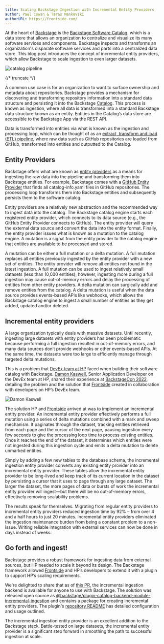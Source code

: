 ```yaml
---
title: Scaling Backstage Ingestion with Incremental Entity Providers
author: Paul Cowan & Taras Mankovski
authorURL: https://frontside.com/
---
```


At the heart of [Backstage](https://backstage.io/) is the [Backstage Software Catalog](https://backstage.io/docs/features/software-catalog/), which is a data store that allows an organization to centralize and visualize its many software services and components. Backstage inspects and transforms an organization's disparate software services and parts into a centralized data store. This blog post introduces the concept of incremental entity providers, which allow Backstage to scale ingestion to even larger datasets.

![catalog pipeline](assets/2023-01-31/catalog-pipeline.png)


{/* truncate */}

A common use case is for an organization to want to surface ownership and metadata about repositories. Backstage provides a mechanism for discovering and transforming repository information into a standard data structure and persisting it into the Backstage [Catalog](https://backstage.io/docs/features/software-catalog/). This process is known as ingestion, where all data is transformed into a standard Backstage data structure known as an entity. Entities in the Catalog’s data store are accessible to the Backstage App via the REST API.

Data is transformed into entities via what is known as the ingestion and processing loop, which can be thought of as an [extract, transform and load (ETL) pipeline](https://en.wikipedia.org/wiki/Extract,_transform,_load), where raw data such as GitHub repositories are loaded from GitHub, transformed into entities and outputted to the Catalog.

## Entity Providers

Backstage offers what are known as [entity providers](https://backstage.io/docs/features/software-catalog/life-of-an-entity) as a means for ingesting the raw data into the pipeline and transforming them into Backstage entities. For example, Backstage comes with a [GitHub Entity Provider](https://backstage.io/docs/reference/plugin-catalog-backend-module-github) that finds all catalog-info.yaml files in GitHub repositories. The processing loop transforms them into Backstage entities and subsequently persists them to the software catalog.

Entity providers are a relatively new abstraction and the recommended way to ingest data into the catalog. The Backstage catalog engine starts each registered entity provider, which connects to its data source (e.g., the GitHub Entity Provider connects to GitHub). The entity provider will query the external data source and convert the data into the entity format. Finally, the entity provider issues what is known as a mutation to the catalog engine. A mutation is a signal from the entity provider to the catalog engine that entities are available to be processed and stored.

A mutation can be either a full mutation or a delta mutation. A full mutation replaces all entities previously ingested by the entity provider with a new set of entities. The entity provider will remove all entities not found in the latest ingestion. A full mutation can be used to ingest relatively small datasets (less than 10,000 entities); however, ingesting more during a full ingestion may cause out-of-memory errors and delay the processing of entities from other entity providers. A delta mutation can surgically add and remove entities from the catalog. A delta mutation is useful when the data source provides events-based APIs like webhooks, which allows the Backstage catalog engine to ingest a small number of entities as they get added, updated and/or deleted.

## Incremental entity providers

A large organization typically deals with massive datasets. Until recently, ingesting large datasets with entity providers has been problematic because performing a full ingestion resulted in out-of-memory errors, and many data sources don’t provide webhooks or other events-based APIs. At the same time, the datasets were too large to efficiently manage through targeted delta mutations.

This is a problem that [DevEx team at HP](http://hp.com) faced when building their software catalog with Backstage. [Damon Kaswell](https://github.com/dekoding), Senior Application Developer on the DevEx team at HP, shared their experience at [BackstageCon 2022](https://www.youtube.com/watch?v=5qHyZntKXRU&list=PLj6h78yzYM2OKySsTuiip3BqmdYZQRnSf&index=13), detailing the problem and the solution that [Frontside](https://frontside.com/) created in collaboration with developers on HP’s DevEx team.

![Damon Kaswell](assets/2023-01-31/damon.jpg)

The solution HP and [Frontside](https://frontside.com/) arrived at was to implement an incremental entity provider. An incremental entity provider effectively performs a full mutation using a series of delta mutations combined with a mark and sweep mechanism. It paginates through the dataset, tracking entities retrieved from each page and the cursor of the next page, pausing ingestion every few seconds to give the processing loop time to process existing entities. Once it reaches the end of the dataset, it determines which entities were not ingested during this ingestion cycle and emits a delta mutation to delete unmarked entities.

Simply by adding a few new tables to the database schema, the incremental ingestion entity provider converts any existing entity provider into an incremental entity provider. These tables allow the incremental entity provider to be long-lived and keep track of its current location in the dataset by persisting a cursor that it uses to page through any large dataset. The larger the dataset, the more pages of data or bursts of work the incremental entity provider will ingest—but there will be no out-of-memory errors, effectively removing scalability problems.

The results speak for themselves. Migrating from regular entity providers to incremental entity providers reduced ingestion time by 92% – from over 4 and a half hours to just 20 minutes. Incremental entity providers eliminated the ingestion maintenance burden from being a constant problem to a non-issue. Writing reliable integration with external services can now be done in days instead of weeks.

## Go forth and ingest!

Backstage provides a robust framework for ingesting data from external sources, but HP needed to scale it beyond its design. The Backstage framework allowed [Frontside](https://frontside.com/) and HP’s developers to extend it with a plugin to support HP’s scaling requirements.

We're delighted to share that as of [this PR](https://github.com/backstage/backstage/pull/14356), the incremental ingestion backend is available for anyone to use with Backstage. The solution was released open source as [@backstage/plugin-catalog-backend-module-incremental-ingestion](https://github.com/backstage/backstage/tree/master/plugins/catalog-backend-module-incremental-ingestion#backstageplugin-catalog-backend-module-incremental-ingestion) and contains a package for creating incremental entity providers. The plugin's [repository README](https://github.com/backstage/backstage/tree/master/plugins/catalog-backend-module-incremental-ingestion) has detailed configuration and usage outlined.

The incremental ingestion entity provider is an excellent addition to the Backstage stack. Battle-tested on large datasets, the incremental entity provider is a significant step forward in smoothing the path to successful ingestion at scale.
